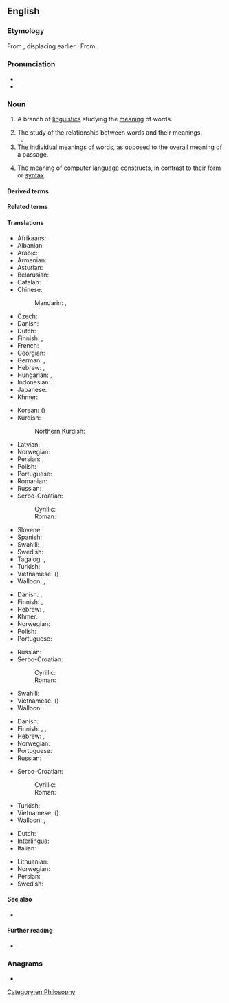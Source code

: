 {{also|semàntics}}
==English==

===Etymology===
From {{der|en|fr|sémantique}}, displacing earlier {{m|en|semasiology}}. From {{bor|fr|grc|σημαντικός}}.

===Pronunciation===
* {{IPA|en|/sɪˈmæntɪks/}}
* {{audio|en|LL-Q1860 (eng)-Vealhurl-semantics.wav |Audio (UK)}}

===Noun===
{{wikipedia}}
{{en-noun|-}}

# {{lb|en|linguistics}} A branch of [[linguistics]] studying the [[meaning]] of words. {{defdate|1893}}
#: {{ux|en|'''Semantics''' is a foundation of lexicography.}}
# The study of the relationship between words and their meanings.
#* {{quote-book|en|year=2006|author=Patrick Blackburn, Johan Bos, and Kristina Striegnitz|url=http://www.learnprolognow.org/lpnpage.php?pagetype=html&pageid=lpn-htmlse32|title=Learn Prolog Now!|section=section 8.1|passage=In fact, nowadays a lot is known about the '''semantics''' of natural languages, and it is surprisingly easy to build semantic representations which partially capture the meaning of sentences or even entire discourses.}}
# The individual meanings of words, as opposed to the overall meaning of a passage.
#: {{ux|en|The '''semantics''' of the terms used are debatable.}}
#: {{ux|en|The '''semantics''' of a single preposition is a dissertation in itself.}}
# {{lb|en|computer science}} The meaning of computer language constructs, in contrast to their form or [[syntax]].
#: {{ux|en|file sharing and locking '''semantics'''}}

====Derived terms====
{{der3|en
|algebraic semantics
|axiomatic semantics
|computational semantics
|denotational semantics
|formal semantics
|lexical semantics
|mathematical semantics
|operational semantics
|statistical semantics
}}

====Related terms====
{{rel4|en
|semantic
|semasiology
|sematic
|sematology
|seme
|sememe
|semiotic
|semiotics
}}

====Translations====
{{trans-top|science of the meaning of words}}
* Afrikaans: {{t|af|semantiek}}
* Albanian: {{t+|sq|semantikë|f}}
* Arabic: {{t|ar|عِلْم اَلْمَعَانِي|m}}
* Armenian: {{t+|hy|իմաստաբանություն}}
* Asturian: {{t|ast|semántica|f}}
* Belarusian: {{t|be|сема́нтыка|f}}
* Catalan: {{t+|ca|semàntica|f}}
* Chinese:
*: Mandarin: {{t+|cmn|語義學}}, {{t+|cmn|语义学|tr=yǔyìxué}}
* Czech: {{t+|cs|sémantika|f}}
* Danish: {{t+|da|semantik|c}}
* Dutch: {{t+|nl|semantiek|f}}
* Finnish: {{t+|fi|semantiikka}}, {{t+|fi|merkitysoppi}}
* French: {{t+|fr|sémantique|f}}
* Georgian: {{t|ka|სემანტიკა}}
* German: {{t+|de|Bedeutungslehre}}, {{t+|de|Semantik|f}}
* Hebrew: {{t|he|תורת המשמעים|f|tr=torát hamashmaím}}, {{t+|he|סמנטיקה|f|tr=semántika}}
* Hungarian: {{t+|hu|szemantika}}, {{t+|hu|jelentéstan}}
* Indonesian: {{t+|id|semantik}}
* Japanese: {{t|ja|意味論|tr=いみろん, imiron}}
* Khmer: {{t|km|និឃណ្ដសាស្ត្រ|tr=ni’kʰoanda’sah}}
{{trans-mid}}
* Korean: {{t+|ko|의미론}} ({{t+|ko|意味論}})
* Kurdish:
*: Northern Kurdish: {{t+|kmr|watenasî|f}}
* Latvian: {{t+|lv|semantika|f}}
* Norwegian: {{t+|no|semantikk|m}}
* Persian: {{t|fa|علم معانی|tr='elm ma'âni}}, {{t|fa|معنی‌شناسی|tr=ma'ni-šenâsi}}
* Polish: {{t+|pl|semantyka|f}}
* Portuguese: {{t+|pt|semântica|f}}
* Romanian: {{t+|ro|semantică|f}}
* Russian: {{t+|ru|сема́нтика|f}}
* Serbo-Croatian:
*: Cyrillic: {{t|sh|сема̀нтика|f}}
*: Roman: {{t+|sh|semàntika|f}}
* Slovene: {{t+|sl|pomenoslovje|n}}
* Spanish: {{t+|es|semántica|f}}
* Swahili: {{t|sw|semantiki}}
* Swedish: {{t+|sv|semantik|c}}
* Tagalog: {{t|tl|semantika}}, {{t|tl|paladiwaan}}
* Turkish: {{t+|tr|anlambilim}}
* Vietnamese: {{t+|vi|ngữ nghĩa học}} ({{t|vi|語義學|sc=Hani}})
* Walloon: {{t+|wa|semantike|f}}, {{t+|wa|sinsyince|f}}
{{trans-bottom}}

{{trans-top|study of the relationship between words and their meanings}}
* Danish: {{t+|da|semantik|c}}, {{t|da|betydningslære|c}}
* Finnish: {{t+|fi|semantiikka}}, {{t+|fi|merkitysoppi}}
* Hebrew: {{t|he|תורת המשמעים|f|tr=torát hamashmaím}}, {{t+|he|סמנטיקה|f|tr=semántika}}
* Khmer: {{t|km|និឃណ្ដសាស្ត្រ|tr=ni’kʰoanda’sah}}
* Norwegian: {{t+|no|semantikk|m}}
* Polish: {{t+|pl|semantyka|f}}
* Portuguese: {{t+|pt|semântica|f}}
{{trans-mid}}
* Russian: {{t+|ru|сема́нтика|f}}
* Serbo-Croatian:
*: Cyrillic: {{t|sh|сема̀нтика|f}}
*: Roman: {{t+|sh|semàntika|f}}
* Swahili: {{t|sw|semantiki}}
* Vietnamese: {{t+|vi|ngữ nghĩa học}} ({{t|vi|語義學|sc=Hani}})
* Walloon: {{t+|wa|semantike|f}}
{{trans-bottom}}

{{trans-top|individual meanings of words}}
* Danish: {{t+|da|semantik|c}}
* Finnish: {{t+|fi|semantiikka}}, {{t+|fi|merkitys}}, {{t|fi|merkityssisältö}}
* Hebrew: {{t+|he|משמעות|f|tr=mashmaút}}, {{t+|he|סמנטיקה|f|tr=semántika}}
* Norwegian: {{t+|no|semantikk|m}}
* Portuguese: {{t+|pt|semântica|f}}
* Russian: {{t+|ru|сема́нтика|f}}
{{trans-mid}}
* Serbo-Croatian:
*: Cyrillic: {{t|sh|сема̀нтика|f}}
*: Roman: {{t+|sh|semàntika|f}}
* Turkish: {{t+|tr|anlam}}
* Vietnamese: {{t|vi|ngữ nghĩa}} ({{t|vi|語義|sc=Hani}})
* Walloon: {{t+|wa|semantike|f}}, {{t|wa|sinifiance|f}}
{{trans-bottom}}

{{checktrans-top}}
* Dutch: {{t+check|nl|semantiek|f}}
* Interlingua: {{t-check|ia|semantica}}
* Italian: {{t+check|it|semantica|f}}
{{trans-mid}}
* Lithuanian: {{t-check|lt|semantika|f}}
* Norwegian: {{t+check|no|semantikk|c}}
* Persian: {{t-check|fa|معنی‌شناسی|tr=ma'ni-šenâsi}}
* Swedish: {{t+check|sv|semantik|c}}
{{trans-bottom}}

====See also====
* {{l|en|Appendix:Glossary of semantics}}

====Further reading====
<!-- Note: absent in Webster 1913 and Century 1911 -->
* {{R:OneLook}}

===Anagrams===
* {{anagrams|en|a=aceimnsst|amnestics}}

[[Category:en:Philosophy]]